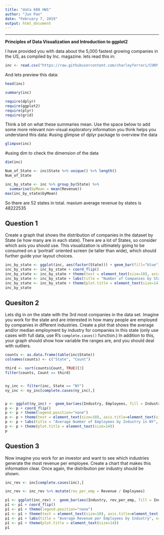 ---
title: "data 608 HW1"
author: "Jun Pan"
date: "February 7, 2019"
output: html_document
---


---

**Principles of Data Visualization and Introduction to ggplot2**

I have provided you with data about the 5,000 fastest growing companies in the US, as compiled by Inc. magazine. lets read this in:

```{r}

inc <- read.csv("https://raw.githubusercontent.com/charleyferrari/CUNY_DATA_608/master/module1/Data/inc5000_data.csv", header= TRUE)

```

And lets preview this data:

```{r}

head(inc)

```
```{r}

summary(inc)

```


```{r}
require(dplyr)
require(ggplot2)
require(plyr)
require(grid)
```



Think a bit on what these summaries mean. Use the space below to add some more relevant non-visual exploratory information you think helps you understand this data:
#using glimpse of dplyr package to overview the data
```{r}

glimpse(inc)

```
#using dim to check the dimension of the data
```{r}
dim(inc)
```

```{r}
Num_of_State <- inc$State %>% unique() %>% length()
Num_of_State 

inc_by_state <- inc %>% group_by(State) %>% 
  summarise(byMean = mean(Revenue))
max(inc_by_state$byMean)
```

So there are 52 states in total.  maxium average revenue by states is 48222535



## Question 1

Create a graph that shows the distribution of companies in the dataset by State (ie how many are in each state). There are a lot of States, so consider which axis you should use. This visualization is ultimately going to be consumed on a 'portrait' oriented screen (ie taller than wide), which should further guide your layout choices.

```{r fig.width=8, fig.height=10}

inc_by_state <- ggplot(inc, aes(factor(State))) + geom_bar(fill="blue")
inc_by_state <- inc_by_state + coord_flip()
inc_by_state <- inc_by_state + theme(text = element_text(size=10), axis.title=element_text(size=12)) 
inc_by_state <- inc_by_state + labs(title = "Number of Companies by State", x= "State", y= "Count")
inc_by_state <- inc_by_state + theme(plot.title = element_text(size=14))
inc_by_state
```



## Quesiton 2

Lets dig in on the state with the 3rd most companies in the data set. Imagine you work for the state and are interested in how many people are employed by companies in different industries. Create a plot that shows the average and/or median employment by industry for companies in this state (only use cases with full data, use R's `complete.cases()` function.) In addition to this, your graph should show how variable the ranges are, and you should deal with outliers.

```{r fig.width=8, fig.height=6}
counts <- as.data.frame(table(inc$State))
colnames(counts) <- c("State", "Count")

third <- sort(counts$Count, TRUE)[3] 
filter(counts, Count == third)


ny_inc <- filter(inc, State == "NY")
ny_inc <- ny_inc[complete.cases(ny_inc),]


p <- ggplot(ny_inc) +  geom_bar(aes(Industry, Employees, fill = Industry), position = "dodge", stat = "summary", fun.y = "mean", fill="blue")
p <- p + coord_flip()
p <- p + theme(legend.position="none")
p <- p + theme(text = element_text(size=10), axis.title=element_text(size=12,face="bold")) 
p <- p + labs(title = "Average Number of Employees by Industry in NY", x= "Industry", y= "Average Number of Employees")
p <- p + theme(plot.title = element_text(size=14))
p
```

## Question 3

Now imagine you work for an investor and want to see which industries generate the most revenue per employee. Create a chart that makes this information clear. Once again, the distribution per industry should be shown.

```{r fig.width=8, fig.height=6}
inc_rev <- inc[complete.cases(inc),]

inc_rev <- inc_rev %>% mutate(rev_per_emp = Revenue / Employees)

p1 <- ggplot(inc_rev) +  geom_bar(aes(Industry, rev_per_emp, fill = Industry), position = "dodge", stat = "summary", fun.y = "mean", fill="blue")
p1 <- p1 + coord_flip()
p1 <- p1 + theme(legend.position="none")
p1 <- p1 + theme(text = element_text(size=10), axis.title=element_text(size=12,face="bold")) 
p1 <- p1 + labs(title = "Average Revenue per Employees by Industry", x= "Industry", y= "Average Revenue per Employees")
p1 <- p1 + theme(plot.title = element_text(size=14))
p1


```


